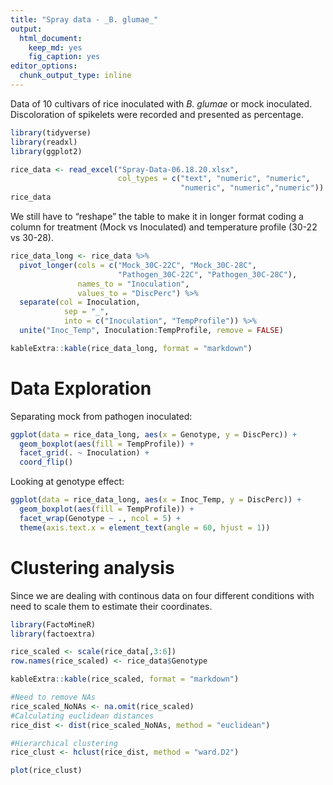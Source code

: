 ```yaml
---
title: "Spray data - _B. glumae_"
output:
  html_document: 
    keep_md: yes
    fig_caption: yes
editor_options: 
  chunk_output_type: inline
---
```


Data of 10 cultivars of rice inoculated with _B. glumae_ or mock inoculated.  Discoloration of spikelets were recorded and presented as percentage.

```r
library(tidyverse)
library(readxl)
library(ggplot2)
```


```r
rice_data <- read_excel("Spray-Data-06.18.20.xlsx", 
                        col_types = c("text", "numeric", "numeric",
                                      "numeric", "numeric","numeric"))
rice_data
```

We still have to "reshape" the table to make it in longer format coding a column for treatment (Mock vs Inoculated) and temperature profile (30-22 vs 30-28).

```r
rice_data_long <- rice_data %>% 
  pivot_longer(cols = c("Mock_30C-22C", "Mock_30C-28C", 
                        "Pathogen_30C-22C", "Pathogen_30C-28C"),
               names_to = "Inoculation", 
               values_to = "DiscPerc") %>%
  separate(col = Inoculation, 
            sep = "_",
            into = c("Inoculation", "TempProfile")) %>% 
  unite("Inoc_Temp", Inoculation:TempProfile, remove = FALSE)

kableExtra::kable(rice_data_long, format = "markdown")
```

# Data Exploration
 
Separating mock from pathogen inoculated:

```r
ggplot(data = rice_data_long, aes(x = Genotype, y = DiscPerc)) +
  geom_boxplot(aes(fill = TempProfile)) +
  facet_grid(. ~ Inoculation) +
  coord_flip()
```

Looking at genotype effect:

```r
ggplot(data = rice_data_long, aes(x = Inoc_Temp, y = DiscPerc)) +
  geom_boxplot(aes(fill = TempProfile)) +
  facet_wrap(Genotype ~ ., ncol = 5) +
  theme(axis.text.x = element_text(angle = 60, hjust = 1))
```

# Clustering analysis

Since we are dealing with continous data on four different conditions with need to scale them to estimate
their coordinates.
```r
library(FactoMineR)
library(factoextra)

rice_scaled <- scale(rice_data[,3:6])
row.names(rice_scaled) <- rice_data$Genotype

kableExtra::kable(rice_scaled, format = "markdown")

#Need to remove NAs
rice_scaled_NoNAs <- na.omit(rice_scaled)
#Calculating euclidean distances
rice_dist <- dist(rice_scaled_NoNAs, method = "euclidean")

#Hierarchical clustering
rice_clust <- hclust(rice_dist, method = "ward.D2")

plot(rice_clust)
```

